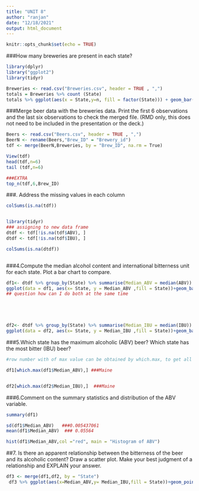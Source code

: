 ---
title: "UNIT 8"
author: "ranjan"
date: "12/18/2021"
output: html_document
---

```{r setup, include=FALSE}
knitr::opts_chunk$set(echo = TRUE)
```


###How many breweries are present in each state?

```{r}
library(dplyr)
library("ggplot2")
library(tidyr)

Breweries <- read.csv("Breweries.csv", header = TRUE , ",")
totals = Breweries %>% count (State)
totals %>% ggplot(aes(x = State,y=n, fill = factor(State))) + geom_bar(stat='identity') + geom_text(aes(x= State,n +1, label = n, fill = NULL), data = totals)+ ggtitle("Total Breweries in each State")

```

###Merge beer data with the breweries data. Print the first 6 observations and the last six observations to check the merged file.  (RMD only, this does not need to be included in the presentation or the deck.)

```{r}
Beers <- read.csv("Beers.csv", header = TRUE , ",")
BeerN <- rename(Beers,"Brew_ID" = "Brewery_id")
tdf <- merge(BeerN,Breweries, by = "Brew_ID", na.rm = True)

View(tdf)
head(tdf,n=6)
tail (tdf,n=6)

###EXTRA
top_n(tdf,6,Brew_ID)

```

###.   Address the missing values in each column
```{r}

colSums(is.na(tdf))


library(tidyr)  
### assigning to new data frame 
dtdf <- tdf[!is.na(tdf$ABV), ]
dtdf <- tdf[!is.na(tdf$IBU), ]

colSums(is.na(dtdf))



```

###4.Compute the median alcohol content and international bitterness unit for each state. Plot a bar chart to compare.

```{r}

df1<- dtdf %>% group_by(State) %>% summarise(Median_ABV = median(ABV)) 
ggplot(data = df1, aes(x= State, y = Median_ABV ,fill = State))+geom_bar(stat='identity') + ggtitle ("State v.Median_ABV")
## question how can I do both at the same time 





df2<- dtdf %>% group_by(State) %>% summarise(Median_IBU = median(IBU)) 
ggplot(data = df2, aes(x= State, y = Median_IBU ,fill = State))+geom_bar(stat='identity')+ ggtitle ("State v.Median_IBU")

```

###5.Which state has the maximum alcoholic (ABV) beer? Which state has the most bitter (IBU) beer? 

```{r}
#row number with of max value can be obtained by which.max, to get all information using by subsetting data frame. 

df1[which.max(df1$Median_ABV),] ###Maine


df2[which.max(df2$Median_IBU),]  ###Maine

```

###6.Comment on the summary statistics and distribution of the ABV variable.
```{r}
summary(df1)

sd(df1$Median_ABV)   ###0.005437061
mean(df1$Median_ABV)  ### 0.05564

hist(df1$Median_ABV,col ="red", main = "Histogram of ABV")


```

##7.   Is there an apparent relationship between the bitterness of the beer and its alcoholic content? Draw a scatter plot.  Make your best judgment of a relationship and EXPLAIN your answer.
```{r}

df3 <- merge(df1,df2, by = "State")
 df3 %>% ggplot(aes(x=Median_ABV,y= Median_IBU,fill = State))+geom_point()+geom_smooth (formula = y~ x,method="lm")+ggtitle(("ABV vs IBU"))
```

